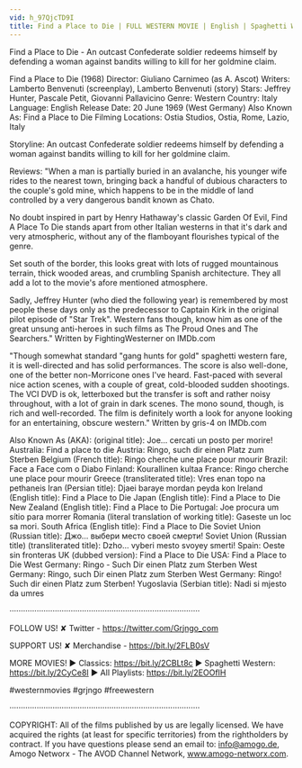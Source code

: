```yaml
---
vid: h_97QjcTD9I
title: Find a Place to Die | FULL WESTERN MOVIE | English | Spaghetti Western | Free Cowboy Film
---
```


Find a Place to Die - An outcast Confederate soldier redeems himself by defending a woman against bandits willing to kill for her goldmine claim. 

Find a Place to Die (1968)
Director: Giuliano Carnimeo (as A. Ascot)
Writers: Lamberto Benvenuti (screenplay), Lamberto Benvenuti (story) 
Stars: Jeffrey Hunter, Pascale Petit, Giovanni Pallavicino 
Genre: Western 
Country: Italy
Language: English
Release Date: 20 June 1969 (West Germany) 
Also Known As: Find a Place to Die 
Filming Locations: Ostia Studios, Ostia, Rome, Lazio, Italy 

Storyline:
An outcast Confederate soldier redeems himself by defending a woman against bandits willing to kill for her goldmine claim.

Reviews:
"When a man is partially buried in an avalanche, his younger wife rides to the nearest town, bringing back a handful of dubious characters to the couple's gold mine, which happens to be in the middle of land controlled by a very dangerous bandit known as Chato.

No doubt inspired in part by Henry Hathaway's classic Garden Of Evil, Find A Place To Die stands apart from other Italian westerns in that it's dark and very atmospheric, without any of the flamboyant flourishes typical of the genre.

Set south of the border, this looks great with lots of rugged mountainous terrain, thick wooded areas, and crumbling Spanish architecture. They all add a lot to the movie's afore mentioned atmosphere.

Sadly, Jeffrey Hunter (who died the following year) is remembered by most people these days only as the predecessor to Captain Kirk in the original pilot episode of "Star Trek". Western fans though, know him as one of the great unsung anti-heroes in such films as The Proud Ones and The Searchers." Written by FightingWesterner on IMDb.com

"Though somewhat standard "gang hunts for gold" spaghetti western fare, it is well-directed and has solid performances. The score is also well-done, one of the better non-Morricone ones I've heard. Fast-paced with several nice action scenes, with a couple of great, cold-blooded sudden shootings. The VCI DVD is ok, letterboxed but the transfer is soft and rather noisy throughout, with a lot of grain in dark scenes. The mono sound, though, is rich and well-recorded. The film is definitely worth a look for anyone looking for an entertaining, obscure western." Written by gris-4 on IMDb.com

Also Known As (AKA):
(original title): Joe... cercati un posto per morire!
Australia: Find a place to die
Austria: Ringo, such dir einen Platz zum Sterben
Belgium (French title): Ringo cherche une place pour mourir
Brazil: Face a Face com o Diabo
Finland: Kourallinen kultaa
France: Ringo cherche une place pour mourir
Greece (transliterated title): Vres enan topo na pethaneis
Iran (Persian title): Djaei baraye mordan peyda kon
Ireland (English title): Find a Place to Die
Japan (English title): Find a Place to Die
New Zealand (English title): Find a Place to Die
Portugal: Joe procura um sítio para morrer
Romania (literal translation of working title): Gaseste un loc sa mori.
South Africa (English title): Find a Place to Die
Soviet Union (Russian title): Джо... выбери место своей смерти!
Soviet Union (Russian title) (transliterated title): Dzho... vyberi mesto svoyey smerti!
Spain: Oeste sin fronteras
UK (dubbed version): Find a Place to Die
USA: Find a Place to Die
West Germany: Ringo - Such Dir einen Platz zum Sterben
West Germany: Ringo, such Dir einen Platz zum Sterben
West Germany: Ringo! Such dir einen Platz zum Sterben!
Yugoslavia (Serbian title): Nadi si mjesto da umres

····················································································

FOLLOW US!
✘ Twitter - https://twitter.com/Grjngo_com

SUPPORT US!
✘ Merchandise - https://bit.ly/2FLB0sV

MORE MOVIES! 
► Classics: https://bit.ly/2CBLt8c 
► Spaghetti Western: https://bit.ly/2CyCe8I 
► All Playlists: https://bit.ly/2EOOfIH 

#westernmovies #grjngo #freewestern

····················································································

COPYRIGHT: All of the films published by us are legally licensed. We have acquired the rights (at least for specific territories) from the rightholders by contract. If you have questions please send an email to: info@amogo.de, Amogo Networx - The AVOD Channel Network, www.amogo-networx.com.